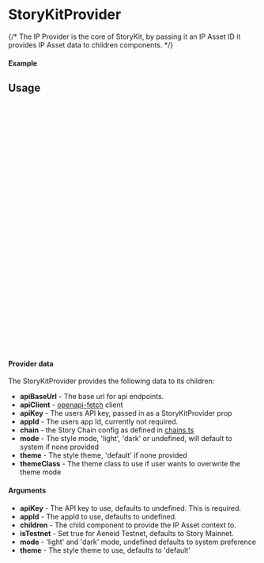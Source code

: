 

<Meta of={StoryKitProviderStory} title="Providers/StoryKitProvider" />

# StoryKitProvider

{/* The IP Provider is the core of StoryKit, by passing it an IP Asset ID it provides IP Asset data to children components. */}

#### Example

<Canvas of={StoryKitProviderStory.Default} />

<Controls />

## Usage

```ts
// wrap your app with the StoryKitProvider

import { StoryKitProvider } from "@storyprotocol/storykit"
import ExampleComponent from './ExampleComponent'

const ExampleApp = () => {
  return (
    <StoryKitProvider
      apiKey={API_KEY}
      isTestnet={true}
    >
      <ExampleComponent />
    </StoryKitProvider>
  );
};

export default ExampleApp;
```

```ts
import { useStoryKitContext } from "@storyprotocol/storykit"

const ExampleComponent = () => {

  const { defaultCurrency, chain } = useStoryKitContext()

  return (
    <div className="flex flex-col bg-background">
      <div className="text-sm text-foreground">name: {chain.name}</div>
      <div className="text-sm text-foreground">currency name: {defaultCurrency.name}</div>
      ...
    </div>
  );
};

export default ExampleComponent;
```

#### Provider data

The StoryKitProvider provides the following data to its children:

- **apiBaseUrl** - The base url for api endpoints.
- **apiClient** - [openapi-fetch](https://openapi-ts.dev/openapi-fetch/) client
- **apiKey** - The users API key, passed in as a StoryKitProvider prop
- **appId** - The users app Id, currently not required.
- **chain** - the Story Chain config as defined in [chains.ts](https://github.com/storyprotocol/storykit/blob/main/packages/storykit/src/constants/chains.ts)
- **mode** - The style mode, 'light', 'dark' or undefined, will default to system if none provided
- **theme** - The style theme, 'default' if none provided
- **themeClass** - The theme class to use if user wants to overwrite the theme mode

#### Arguments

- **apiKey** - The API key to use, defaults to undefined. This is required.
- **appId** - The appId to use, defaults to undefined.
- **children** - The child component to provide the IP Asset context to.
- **isTestnet** - Set true for Aeneid Testnet, defaults to Story Mainnet.
- **mode** - 'light' and 'dark' mode, undefined defaults to system preference
- **theme** - The style theme to use, defaults to 'default'
